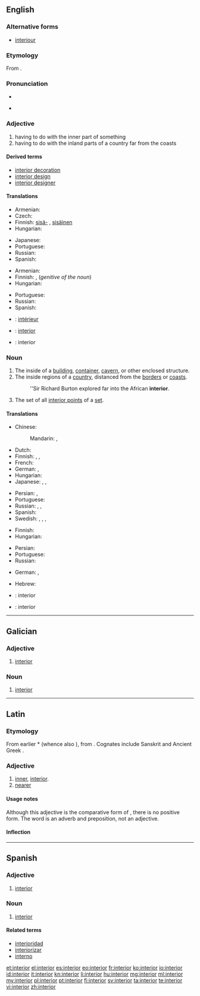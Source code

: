 ==English==
{{wikipedia|dab=interior}}

===Alternative forms===
* [[interiour]] {{qualifier|obsolete}}

===Etymology===
From {{etyl|la}} {{term|interior||inner, interior|lang=la}}.

===Pronunciation===
* {{audio|en-us-interior.ogg|Audio (US)}}

* {{rhymes|ɪəriə(r)}}

===Adjective===
{{en-adj|-}}

# having to do with the inner part of something
# having to do with the inland parts of a country far from the coasts

====Derived terms====
* [[interior decoration]]
* [[interior design]]
* [[interior designer]]

====Translations====
{{trans-top|having to do with the inner part of something}}
* Armenian: {{t-|hy|ներքին|tr=nerk’in}}
* Czech: {{t+|cs|vnitřní}}
* Finnish: [[sisä-]] {{qualifier|in compounds}}, [[sisäinen]]
* Hungarian: {{t+|hu|belső}}
{{trans-mid}}
* Japanese: {{t+|ja|内部|tr=naibu|sc=Jpan}}
* Portuguese: {{t|pt|interior|m}}
* Russian: {{t|ru|внутренний|tr=vnútrennij|sc=Cyrl}}
* Spanish: {{t+|es|interior}}
{{trans-bottom}}

{{trans-top|having to do with the inland parts of a country}}
* Armenian: {{t-|hy|ներքին|tr=nerk’in}}
* Finnish: {{t+|fi|sisä-}}, {{t+|fi|sisämaa|alt=sisämaan}} (''genitive of the noun'')
* Hungarian: {{t-|hu|bel-}}
{{trans-mid}}
* Portuguese: {{t|pt|interior|m}}
* Russian: {{t|ru|внутренний|tr=vnútrennij|sc=Cyrl}}
* Spanish: {{t+|es|interior}}
{{trans-bottom}}

{{checktrans-top}}
* {{ttbc|fr}}: [[intérieur]] {{m}}
* {{ttbc|pt}}: [[interior]] {{m}}
{{trans-mid}}
* {{ttbc|ia}}: interior
{{trans-bottom}}

===Noun===
{{en-noun}}

# The inside of a [[building]], [[container]], [[cavern]], or other enclosed structure.
# The inside regions of a [[country]], distanced from the [[border]]s or [[coast]]s.
#: ''Sir Richard Burton explored far into the African '''interior'''.
# {{mathematics|topology}} The set of all [[interior point|interior points]] of a [[set]].

====Translations====
{{trans-top|the inside of an enclosed structure}}
* Chinese:
*: Mandarin: {{t|cmn|內部|sc=Hani}}, {{t|cmn|内部|tr=nèibù|sc=Hani}}
* Dutch: {{t-|nl|interieur|n}}
* Finnish: {{t-|fi|sisätila}}, {{t-|fi|sisus}}, {{t+|fi|sisäpuoli}}
* French: {{t|fr|intérieur|m}}
* German: {{t|de|Interieur|n}}, {{t|de|Inneres|n}}
* Hungarian: {{t+|hu|belső}}
* Japanese: {{t|ja|内装|tr=ないそう, naisō|sc=Jpan}}, {{t|ja|内部|tr=ないぶ, naibu|sc=Jpan}}, {{t|ja|インテリア|tr=interia|sc=Jpan}}
{{trans-mid}}
* Persian: {{t|fa|درون|tr=darun|sc=fa-Arab}}, {{t|fa|داخل|tr=dâxel|sc=fa-Arab}}
* Portuguese: {{t|pt|interior|m}}
* Russian: {{t|ru|интерьер|m|tr=intɛrʹjér|sc=Cyrl}}, {{t|ru|внутренность|f|tr=vnútrennostʹ|sc=Cyrl}}, {{t|ru|внутренняя часть|f|tr=vnútrennjaja častʹ|sc=Cyrl}}
* Spanish: {{t+|es|interior|m}}
* Swedish: {{t+|sv|interiör}},  {{t+|sv|insida}},  {{t-|sv|innandöme}},  {{t-|sv|det inre}}
{{trans-bottom}}

{{trans-top|the inside regions of a country}}
* Finnish: {{t+|fi|sisämaa}}
* Hungarian: {{t-|hu|belterület}}
{{trans-mid}}
* Persian: {{t|fa|داخل|tr=dâxel|sc=fa-Arab}}
* Portuguese: {{t|pt|interior|m}}
* Russian: {{t|ru|внутренние районы страны|m|p|tr=vnútrennije rajóny straný|sc=Cyrl}}
{{trans-bottom}}

{{trans-top|the set of all interior points}}
* German: {{t+|de|Inneres|n}},  {{t-|de|offener Kern|m}}
{{trans-mid}}
* Hebrew: {{t+|he|פנים|m|tr=pním}}
{{trans-bottom}}

{{checktrans-top}}
* {{ttbc|ia}}: interior
* {{ttbc|es}}: interior {{m}}
{{trans-bottom}}

----

==Galician==

===Adjective===
{{gl-adj|f=interior|pl=interiores}}

# [[#English|interior]]

===Noun===
{{gl-noun|m|interiores}}

# [[#English|interior]]

----

==Latin==

===Etymology===
From earlier *{{term||interus}} (whence also {{term|intra|intrā|lang=la}}), from {{proto|Indo-European|h₁énteros|inner, what is inside|lang=la}}. Cognates include Sanskrit {{term|sc=Deva|अन्तर|tr=ántara||interior|lang=sa}} and Ancient Greek {{term|sc=polytonic|ἔντερον|tr=enteron||intestine, bowel|lang=grc}}.

===Adjective===
{{head|la|adjective|comparative of|inter|cat=adjective comparative forms}}

# [[inner]], [[#English|interior]].
# [[nearer]]

====Usage notes====
Although this adjective is the comparative form of {{term|inter|lang=la}}, there is no positive form.  The word {{term|inter|lang=la}} is an adverb and preposition, not an adjective.

====Inflection====
{{la-decl-comparative|inter}}

----

==Spanish==

===Adjective===
{{es-adj|pl=interiores}}

# [[interior#English|interior]]

===Noun===
{{es-noun|m|pl=interiores}}

# [[interior#English|interior]]

====Related terms====
* [[interioridad]]
* [[interiorizar]]
* [[interno]]

[[et:interior]]
[[el:interior]]
[[es:interior]]
[[eo:interior]]
[[fr:interior]]
[[ko:interior]]
[[io:interior]]
[[id:interior]]
[[it:interior]]
[[kn:interior]]
[[li:interior]]
[[hu:interior]]
[[mg:interior]]
[[ml:interior]]
[[my:interior]]
[[pl:interior]]
[[pt:interior]]
[[fi:interior]]
[[sv:interior]]
[[ta:interior]]
[[te:interior]]
[[vi:interior]]
[[zh:interior]]